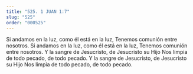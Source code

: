 ```yaml
---
title: "525. 1 JUAN 1:7"
slug: "525"
order: "000525"
---
```

Si andamos en la luz, como él está en la luz, Tenemos comunión entre nosotros.
Si andamos en la luz, como él está en la luz, Tenemos comunión entre nosotros.
Y la sangre de Jesucristo, de Jesucristo su Hijo Nos limpia de todo pecado, de todo pecado.
Y la sangre de Jesucristo, de Jesucristo su Hijo Nos limpia de todo pecado, de todo pecado.
